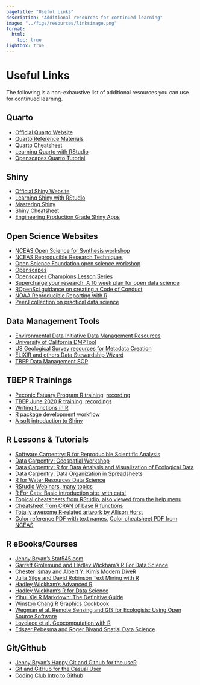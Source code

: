 ```yaml
---
pagetitle: "Useful Links"
description: "Additional resources for continued learning"
image: "../figs/resources/linksimage.png"
format: 
  html: 
    toc: true
lightbox: true
---
```


# Useful Links {.unnumbered}

The following is a non-exhaustive list of additional resources you can use for continued learning. 

## Quarto

* [Official Quarto Website](https://quarto.org/){target="_blank"}
* [Quarto Reference Materials](https://quarto.org/docs/reference/){target="_blank"}
* [Quarto Cheatsheet](https://rstudio.github.io/cheatsheets/html/quarto.html){target="_blank"}
* [Learning Quarto with RStudio](https://quarto.org/docs/get-started/hello/rstudio.html){target="_blank"}
* [Openscapes Quarto Tutorial](https://openscapes.github.io/quarto-website-tutorial/){target="_blank"}

## Shiny

* [Official Shiny Website](https://shiny.posit.co/){target="_blank"}
* [Learning Shiny with RStudio](https://shiny.posit.co/r/getstarted/shiny-basics/lesson1/index.html){target="_blank"}
* [Mastering Shiny](https://mastering-shiny.org/){target="_blank"}
* [Shiny Cheatsheet](https://rstudio.github.io/cheatsheets/html/shiny.html?_gl=1*120harh*_ga*NzE2MTA4NTQ4LjE2NzY4MjMyMDQ.*_ga_2C0WZ1JHG0*MTY4NjMzNTE5My45LjAuMTY4NjMzNTIwMC4wLjAuMA..){target="_blank"}
* [Engineering Production Grade Shiny Apps](https://engineering-shiny.org/){target="_blank"}

## Open Science Websites

* [NCEAS Open Science for Synthesis workshop](https://nceas.github.io/oss-2017/lessons.html){target="_blank"}
* [NCEAS Reproducible Research Techniques](https://learning.nceas.ucsb.edu/2020-02-RRCourse/){target="_blank"}
* [Open Science Foundation open science workshop](https://osf.io/k75r9/){target="_blank"}
* [Openscapes](https://www.openscapes.org/){target="_blank"}
* [Openscapes Champions Lesson Series](https://openscapes.github.io/series/){target="_blank"}
* [Supercharge your research: A 10 week plan for open data science](https://www.nature.com/articles/d41586-019-03335-4){target="_blank"}
* [ROpenSci guidance on creating a Code of Conduct](https://ropensci.org/blog/2016/12/21/commcallv12-review-coc/){target="_blank"}
* [NOAA Reproducible Reporting with R](https://noaa-iea.github.io/r3-train/index.html){target="_blank"}
* [PeerJ collection on practical data science](https://peerj.com/collections/50-practicaldatascistats){target="_blank"}

## Data Management Tools

* [Environmental Data Initiative Data Management Resources](https://environmentaldatainitiative.org/dm-resources/){target="_blank"}
* [University of California DMPTool](https://dmptool.org/){target="_blank"}
* [US Geological Survey resources for Metadata Creation](https://www.usgs.gov/products/data-and-tools/data-management/metadata-creation){target="_blank"}
* [ELIXIR and others Data Stewardship Wizard](https://ds-wizard.org/){target="_blank"}
* [TBEP Data Management SOP](https://tbep-tech.github.io/data-management-sop){target="_blank"}

## TBEP R Trainings

* [Peconic Estuary Program R training](https://tbep-tech.github.io/pep-r-training){target="_blank"}, [recording](https://drive.google.com/file/d/1ZjVHFrVpw2uTKZw-BmD29umdbl6viutM/view?usp=sharing){target="_blank"}
* [TBEP June 2020 R training](https://tbep-tech.github.io/tbep-r-training/){target="_blank"}, [recordings](https://www.youtube.com/watch?v=_RI4XMRWeV0&list=PLfJ6-D-exF9RM5TPtT4T0nxieqpr_R4pJ){target="_blank"}
* [Writing functions in R](https://tbep-tech.github.io/tbep-r-training/functions.html){target="_blank"}
* [R package development workflow](https://tbep-tech.github.io/tbep-r-training/packages.html){target="_blank"}
* [A soft introduction to Shiny](https://tbep-tech.github.io/tbep-r-training/shiny.html){target="_blank"}

## R Lessons & Tutorials

* [Software Carpentry: R for Reproducible Scientific Analysis](http://data-lessons.github.io/gapminder-R/){target="_blank"}
* [Data Carpentry: Geospatial Workshop](https://datacarpentry.org/geospatial-workshop/){target="_blank"}
* [Data Carpentry: R for Data Analysis and Visualization of Ecological Data](http://www.datacarpentry.org/R-ecology-lesson/){target="_blank"}
* [Data Carpentry: Data Organization in Spreadsheets](http://www.datacarpentry.org/spreadsheet-ecology-lesson/){target="_blank"}
* [R for Water Resources Data Science](https://www.r4wrds.com/){target="_blank"}
* [RStudio Webinars, many topics](https://www.rstudio.com/resources/webinars/){target="_blank"}
* [R For Cats: Basic introduction site, with cats!](http://rforcats.net/){target="_blank"}
* [Topical cheatsheets from RStudio, also viewed from the help menu](http://www.rstudio.com/resources/cheatsheets/){target="_blank"}
* [Cheatsheet from CRAN of base R functions](http://cran.r-project.org/doc/contrib/Short-refcard.pdf){target="_blank"} 
* [Totally awesome R-related artwork by Allison Horst](https://github.com/allisonhorst/stats-illustrations){target="_blank"}
* [Color reference PDF with text names](http://www.stat.columbia.edu/~tzheng/files/Rcolor.pdf){target="_blank"}, [Color cheatsheet PDF from NCEAS](https://www.nceas.ucsb.edu/sites/default/files/2020-04/colorPaletteCheatsheet.pdf){target="_blank"}

## R eBooks/Courses

* [Jenny Bryan's Stat545.com](http://stat545.com/){target="_blank"}
* [Garrett Grolemund and Hadley Wickham's R For Data Science](http://r4ds.had.co.nz/){target="_blank"}
* [Chester Ismay and Albert Y. Kim's Modern DiveR](https://ismayc.github.io/moderndiver-book/){target="_blank"}
* [Julia Silge and David Robinson Text Mining with R](http://tidytextmining.com/){target="_blank"}
* [Hadley Wickham's Advanced R](http://adv-r.had.co.nz/){target="_blank"}
* [Hadley Wickham's R for Data Science](https://r4ds.had.co.nz){target="_blank"}
* [Yihui Xie R Markdown: The Definitive Guide](https://bookdown.org/yihui/rmarkdown/){target="_blank"}
* [Winston Chang R Graphics Cookbook](http://www.cookbook-r.com/){target="_blank"}
* [Wegman et al. Remote Sensing and GIS for Ecologists: Using Open Source Software](http://book.ecosens.org/RSEbook/){target="_blank"}
* [Lovelace et al. Geocomputation with R](https://geocompr.robinlovelace.net/){target="_blank"}
* [Edszer Pebesma and Roger Bivand Spatial Data Science](https://keen-swartz-3146c4.netlify.app/index.html){target="_blank"}

## Git/Github

* [Jenny Bryan's Happy Git and Github for the useR](http://happygitwithr.com/){target="_blank"}
* [Git and GitHub for the Casual User](https://masalmon.eu/2023/01/12/git-github-casual/){target="_blank"}
* [Coding Club Intro to Github](https://ourcodingclub.github.io/2017/02/27/git.html){target="_blank"}
